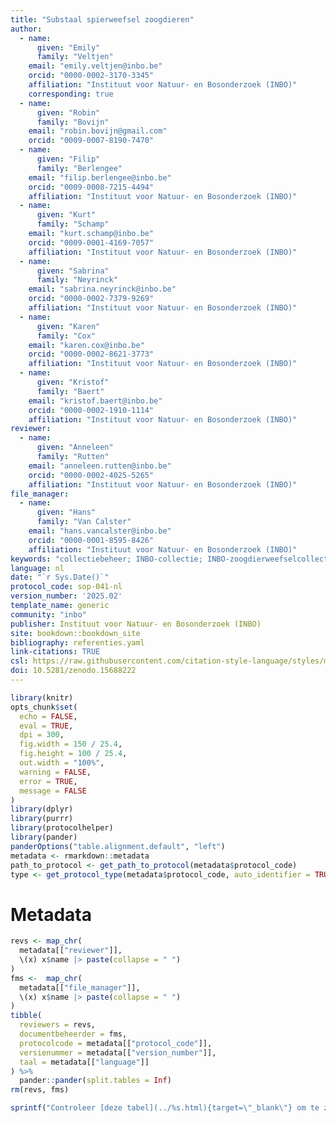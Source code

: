 ```yaml
---
title: "Substaal spierweefsel zoogdieren"
author:
  - name:
      given: "Emily"
      family: "Veltjen"
    email: "emily.veltjen@inbo.be"
    orcid: "0000-0002-3170-3345"
    affiliation: "Instituut voor Natuur- en Bosonderzoek (INBO)"
    corresponding: true
  - name:
      given: "Robin"
      family: "Bovijn"
    email: "robin.bovijn@gmail.com"
    orcid: "0009-0007-8190-7470"
  - name:
      given: "Filip"
      family: "Berlengee"
    email: "filip.berlengee@inbo.be"
    orcid: "0009-0008-7215-4494"
    affiliation: "Instituut voor Natuur- en Bosonderzoek (INBO)"
  - name:
      given: "Kurt"
      family: "Schamp"
    email: "kurt.schamp@inbo.be"
    orcid: "0009-0001-4169-7057"
    affiliation: "Instituut voor Natuur- en Bosonderzoek (INBO)"
  - name:
      given: "Sabrina"
      family: "Neyrinck"
    email: "sabrina.neyrinck@inbo.be"
    orcid: "0000-0002-7379-9269"
    affiliation: "Instituut voor Natuur- en Bosonderzoek (INBO)"
  - name:
      given: "Karen"
      family: "Cox"
    email: "karen.cox@inbo.be"
    orcid: "0000-0002-8621-3773"
    affiliation: "Instituut voor Natuur- en Bosonderzoek (INBO)"
  - name:
      given: "Kristof"
      family: "Baert"
    email: "kristof.baert@inbo.be"
    orcid: "0000-0002-1910-1114"
    affiliation: "Instituut voor Natuur- en Bosonderzoek (INBO)"
reviewer:
  - name:
      given: "Anneleen"
      family: "Rutten"
    email: "anneleen.rutten@inbo.be"
    orcid: "0000-0002-4025-5265"
    affiliation: "Instituut voor Natuur- en Bosonderzoek (INBO)"
file_manager:
  - name:
      given: "Hans"
      family: "Van Calster"
    email: "hans.vancalster@inbo.be"
    orcid: "0000-0001-8595-8426"
    affiliation: "Instituut voor Natuur- en Bosonderzoek (INBO)"
keywords: "collectiebeheer; INBO-collectie; INBO-zoogdierweefselcollectie; autopsie; zoogdier"
language: nl
date: "`r Sys.Date()`"
protocol_code: sop-041-nl
version_number: '2025.02'
template_name: generic
community: "inbo"
publisher: Instituut voor Natuur- en Bosonderzoek (INBO)
site: bookdown::bookdown_site
bibliography: referenties.yaml
link-citations: TRUE
csl: https://raw.githubusercontent.com/citation-style-language/styles/master/research-institute-for-nature-and-forest.csl
doi: 10.5281/zenodo.15688222
---
```


```{=html}
<!--
Instructies bij opmaak van het protocol:

Hieronder vind je de verschillende onderdelen van een protocol.
In de bijhorende losse `Rmd` bestanden vind je een beschrijving wat er bij elk onderdeel vermeld moet worden.
Het is in die bestanden dat je moet editeren.
Niet alle onderdelen zijn altijd van toepassing.
Laat in die gevallen de titels staan en vermeld expliciet "niet van toepassing".
-->
```
```r
library(knitr)
opts_chunk$set(
  echo = FALSE,
  eval = TRUE,
  dpi = 300,
  fig.width = 150 / 25.4,
  fig.height = 100 / 25.4,
  out.width = "100%",
  warning = FALSE,
  error = TRUE,
  message = FALSE
)
library(dplyr)
library(purrr)
library(protocolhelper)
library(pander)
panderOptions("table.alignment.default", "left")
metadata <- rmarkdown::metadata
path_to_protocol <- get_path_to_protocol(metadata$protocol_code)
type <- get_protocol_type(metadata$protocol_code, auto_identifier = TRUE)
```

# Metadata {.unnumbered}

```r
revs <- map_chr(
  metadata[["reviewer"]],
  \(x) x$name |> paste(collapse = " ")
)
fms <-  map_chr(
  metadata[["file_manager"]],
  \(x) x$name |> paste(collapse = " ")
)
tibble(
  reviewers = revs,
  documentbeheerder = fms,
  protocolcode = metadata[["protocol_code"]],
  versienummer = metadata[["version_number"]],
  taal = metadata[["language"]]
) %>%
  pander::pander(split.tables = Inf)
rm(revs, fms)
```

```r
sprintf("Controleer [deze tabel](../%s.html){target=\"_blank\"} om te zien of een meer recente versie beschikbaar is.", type) |> cat() # nolint  
```
